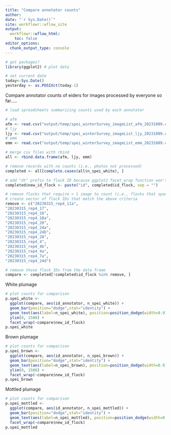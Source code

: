 ```yaml
---
title: "Compare annotator counts"
author: 
date: "`r Sys.Date()`"
site: workflowr::wflow_site
output:
  workflowr::wflow_html:
    toc: false
editor_options:
  chunk_output_type: console
---
```


```r
# got packages?
library(ggplot2) # plot data

# set current date
today<-Sys.Date()
yesterday <- as.POSIXct(today-1)
```

Compare annotator counts of eiders for images processed by everyone so far.....

```r
# load spreadsheets summarizing counts used by each annotator

# afm
afm <- read.csv("output/temp/spei_winterSurvey_imageList_afm_20231009.csv")
# ljy
ljy <- read.csv("output/temp/spei_winterSurvey_imageList_ljy_20231009.csv")
# emm
emm <- read.csv("output/temp/spei_winterSurvey_imageList_emm_20231009.csv")

# merge csv files with rbind
all <- rbind.data.frame(afm, ljy, emm)

# remove records with no counts (i.e., photos not processed)
completed <- all[complete.cases(all$n_spei_white), ]

# add "dt" prefix to flock ID because ggplot2 facet_wrap function won't work with IDs that start with a number
completed$new_id_flock <- paste("id", completed$id_flock, sep = "")

# remove flocks that require > 1 image to count (i.e., flocks that span multi images) and flocks not counted by all 3 annotators
# create vector of flock IDs that match the above criteria
remove <- c("20230315_rep4_11a",
"20230315_rep4_17",
"20230315_rep4_18",
"20230315_rep4_18a",
"20230315_rep4_20",
"20230315_rep4_24a",
"20230315_rep4_24b",
"20230315_rep4_28",
"20230315_rep4_4",
"20230315_rep4_4b",
"20230315_rep4_4a",
"20230315_rep4_7a",
"20230315_rep4_24d")

# remove those flock IDs from the data frame
compare <- completed[!completed$id_flock %in% remove, ]
```
White plumage
```r
# plot counts for comparison
p.spei_white <-
  ggplot(compare, aes(id_annotator, n_spei_white)) +
  geom_bar(position="dodge",stat="identity") +
  geom_text(aes(label=n_spei_white), position=position_dodge(width=0.9), vjust=-0.25) +
  ylim(0, 1500) +
  facet_wrap(~compare$new_id_flock)
p.spei_white

```
Brown plumage
```r
# plot counts for comparison
p.spei_brown <-
  ggplot(compare, aes(id_annotator, n_spei_brown)) +
  geom_bar(position="dodge",stat="identity") +
  geom_text(aes(label=n_spei_brown), position=position_dodge(width=0.9), vjust=-0.25) +
  ylim(0, 1500) +
  facet_wrap(~compare$new_id_flock)
p.spei_brown

```
Mottled plumage
```r
# plot counts for comparison
p.spei_mottled <-
  ggplot(compare, aes(id_annotator, n_spei_mottled)) +
  geom_bar(position="dodge",stat="identity") +
  geom_text(aes(label=n_spei_mottled), position=position_dodge(width=0.9), vjust=-0.25) +
  facet_wrap(~compare$new_id_flock)
p.spei_mottled

```
